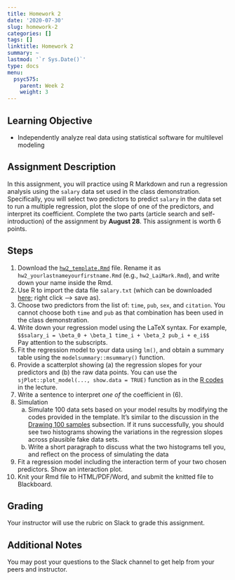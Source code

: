 ```yaml
---
title: Homework 2
date: '2020-07-30'
slug: homework-2
categories: []
tags: []
linktitle: Homework 2
summary: ~
lastmod: '`r Sys.Date()`'
type: docs
menu:
  psyc575:
    parent: Week 2
    weight: 3
---
```


## Learning Objective

- Independently analyze real data using statistical software for multilevel modeling

## Assignment Description 

In this assignment, you will practice using R Markdown and run a regression analysis using the `salary` data set used in the class demonstration. Specifically, you will select two predictors to predict `salary` in the data set to run a multiple regression, plot the slope of one of the predictors, and interpret its coefficient. Complete the two parts (article search and self-introduction) of the assignment by **August 28**. This assignment is worth 6 points. 

## Steps

1. Download the [`hw2_template.Rmd`](/hw_templates/hw2_template.Rmd) file. Rename it as `hw2_yourlastnameyourfirstname.Rmd` (e.g., `hw2_LaiMark.Rmd`), and write down your name inside the Rmd. 
2. Use R to import the data file `salary.txt` (which can be downloaded [here](https://raw.githubusercontent.com/marklhc/marklai-pages/master/data_files/salary.txt); right click --> save as). 
3. Choose two predictors from the list of: `time`, `pub`, `sex`, and `citation`. You cannot choose both `time` and `pub` as that combination has been used in the class demonstration. 
4. Write down your regression model using the LaTeX syntax. For example,  
    `$$salary_i = \beta_0 + \beta_1 time_i + \beta_2 pub_i + e_i$$`  
    Pay attention to the subscripts. 
5. Fit the regression model to your data using `lm()`, and obtain a summary table using the `modelsummary::msummary()` function. 
6. Provide a scatterplot showing (a) the regression slopes for your predictors and (b) the raw data points. You can use the `sjPlot::plot_model(..., show.data = TRUE)` function as in the [R codes](../rcode2/#plotting) in the lecture. 
7. Write a sentence to interpret *one of* the coefficient in (6). 
8. Simulation
    a. Simulate 100 data sets based on your model results by modifying the codes provided in the template. It's similar to the discussion in the [Drawing 100 samples](../rcode2/#drawing-100-samples) subsection. If it runs successfully, you should see two histograms showing the variations in the regression slopes across plausible fake data sets. 
    b. Write a short paragraph to discuss what the two histograms tell you, and  reflect on the process of simulating the data
9. Fit a regression model including the interaction term of your two chosen predictors. Show an interaction plot. 
10. Knit your Rmd file to HTML/PDF/Word, and submit the knitted file to Blackboard. 

## Grading 

Your instructor will use the rubric on Slack to grade this assignment. 

## Additional Notes

You may post your questions to the Slack channel to get help from your peers and instructor. 
